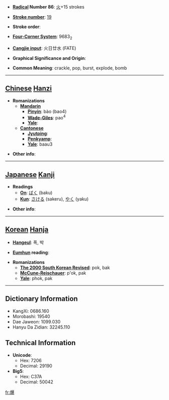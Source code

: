 * '''[[Wiktionary:Chinese radical index| Radical]] Number 86''': [[Wiktionary:Chinese radical index 火|火]]+15 strokes

* '''[[Wiktionary:Chinese total strokes index|Stroke number]]''': [[Wiktionary:Chinese total strokes index 19|19]]

* '''Stroke order''': 

* '''[[Wiktionary:Chinese four corner index|Four-Corner System]]''': 9683<sub>2</sub>

* '''[[Wiktionary:Chinese Cangjie index|Cangjie input]]''': 火日廿水 (FATE)

* '''Graphical Significance and Origin''': 

* '''Common Meaning''': crackle, pop, burst, explode, bomb

----

== [[Chinese]] [[Hanzi]] ==

* '''Romanizations'''
** '''[[Mandarin]]'''
*** '''[[Pinyin]]''': bào (bao4)
*** '''[[Wade-Giles]]''': pao<sup>4</sup>
*** '''[[Yale]]''': 
** '''[[Cantonese]]'''
*** '''[[Jyutping]]''':
*** '''[[Penkyamp]]''': 
*** '''[[Yale]]''': baau3

* '''Other info''': 

----

== [[Japanese]] [[Kanji]] ==

* '''Readings'''
** '''[[On]]''': [[ばく]] (baku)
** '''[[Kun]]''': [[さける]] (sakeru), [[やく]] (yaku)

* '''Other info''':  

----

== [[Korean]] [[Hanja]] ==

* '''[[Hangeul]]''': 폭, 박

* '''[[Eumhun]] reading''': 

* '''Romanizations'''
** '''[[The 2000 South Korean Revised Romanization|The 2000 South Korean Revised]]''': pok, bak
** '''[[McCune-Reischauer]]''': p'ok, pak
** '''[[Yale]]''': phok, pak

----

== Dictionary Information ==

* KangXi: 0686.160
* Morobashi: 19540
* Dae Jaweon: 1099.030
* Hanyu Da Zidian: 32245.110

== Technical Information ==

* '''Unicode''':
** Hex: 7206
** Decimal: 29190
* '''Big5''':
** Hex: C37A
** Decimal: 50042

[[fr:爆]]